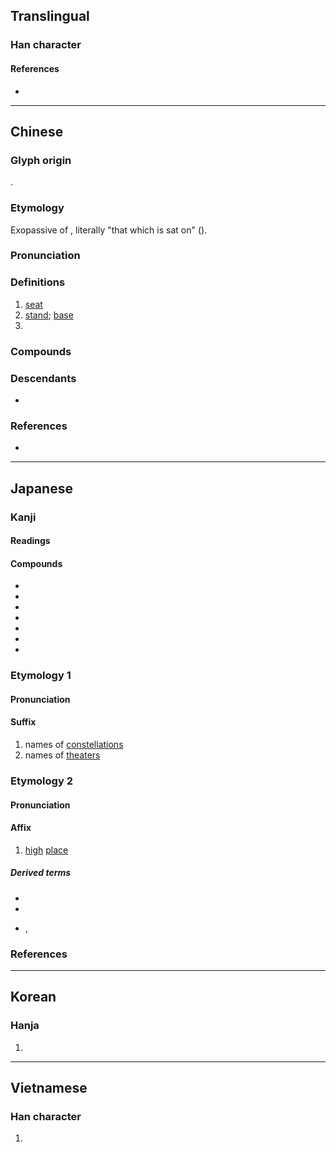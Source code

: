 {{also|坐}}
{{character info}}
==Translingual==
{{stroke order|[[File:座-red.png|100px]]}}

===Han character===
{{Han char|rn=53|rad=广|as=07|sn=10|four=00214|canj=IOOG|ids=⿸广坐}}

====References====
* {{Han ref|kx=0346.030|dkj=09319|dj=0655.190|hdz=20886.030|uh=5EA7|ud=24231|bh=AE79|bd=44665}}

----

==Chinese==
{{zh-forms|alt=坐-second round simplified}}

===Glyph origin===
{{Han etym}}
{{Han compound|广|坐|c1=s|c2=p|t1=house on cliff|ls=psc}}.

===Etymology===
Exopassive of {{och-l|坐|to sit; to be situated}}, literally "that which is sat on" ({{zh-ref|Schuessler, 2007}}).

===Pronunciation===
{{zh-pron
|m=zuò
|m-s=
|dg=
|c=zo6,zo6-2
|c-t=do5
|g=
|h=pfs=chho
|j=
|mb=
|md=cô̤
|mn=xm,zz,tw:chō/qz:chǒ͘/xm,zz,tw:chē/qz:chǒ/twv:chó
|mn_note=chō/chǒ͘ - literary; chē/chǒ - vernacular
|mn-t=zo7
|w=3zu
|x=
|mc=y
|oc=y
|cat=n,cls
}}

===Definitions===
{{zh-hanzi}}

# [[seat]] {{zh-mw|個}}
# [[stand]]; [[base]] {{zh-mw|個}}
# {{zh-classifier|[[building]]s, [[mountain]]s and similar [[immovable]] objects}}

===Compounds===
{{zh-der|就座|大犬星座|寶瓶座|座右銘|座上客|北冕座|咖啡座|側膜胎座|座號|串座|典座|座師|座車|仙后座|天秤座|假座|巨爵座|劃座位|座標|二座|同座|上座|座兒|座次|屈座|天鷹星座|小獅座|座談|御夫座|基座|後座力|後座|天鵝星座|一座|座談會|座落|座艙|座無虛席|座椅|座前|座位|客座教授|巨蛇座|天文座標|巨蟹座|在座|座無空席|博愛座|小熊星座|一座皆驚|上座兒|對號入座|寶座|客座|安座|仙女座|底座|卡座|主座|座子|太座|天體座標|天蠍座|天舟座|大熊星座|座主|天平座|傢伙座兒|官座兒|后座|叫座|八座|公座|人馬座|入座|倒座|天琴座|劍魚座|座頭|星座|扆座|滿座|白羊座|押座文|猊座|獅子座|神座|木上座|睛球座|看座兒的|玉夫座|獵戶座|池座|滿座風生|插座|獵戶星座|海豚座|法座|燈座|獵犬座|牧夫座|末座|棺材座子|敬陪末座|摩羯座|須彌座|雙子座|鯨魚座|茶座|英仙座|賓朋滿座|臺座|金牛座|雙魚座|銀河座標|蓮座|舉座|首座|黼座|講座|雅座|零座|鈞座|高朋滿座|飯座兒|處女座|靈座|賣座|隔座|讓座|銀座|飛馬座|鄰座|羅盤座|趕座子|觀音座蓮|綽酒座|望府座|正座}}

===Descendants===
* {{desc|vi|toà|bor=1}}

===References===
* {{R:yue:Hanzi}}

{{zh-cat|Beginning}}

----

==Japanese==

===Kanji===
{{ja-kanji|grade=6|rs=广07}}

====Readings====
{{ja-readings
|goon=ざ
|kanon=さ
|kun=すわ-る, くら-, いま-す
}}

====Compounds====
{{der-top|Compounds}}
* {{ja-r|座%位|ざ%い|[[seat]]; [[posing]] of [[sit]]ting; [[sitting]] [[sex position]]}}
* {{ja-r|座%視|ざ%し|[[idly]] [[watching]]}}
* {{ja-r|座%州|ざ%しゅう|[[running]] [[aground]]}}
* {{ja-r|座%礁|ざ%しょう|[[run aground]]}}
* {{ja-r|端%座|たん%ざ|[[sitting]] [[upright]]}}
* {{ja-r|便%座|べん%ざ|[[toilet]] [[seat]]}}
* {{ja-r|連%座|れん%ざ|[[implication]] in a crime}}
{{der-bottom}}

===Etymology 1===
{{ja-kanjitab|ざ|yomi=o}}
{{der|ja|ltc|座|sort=さ'}}

====Pronunciation====
{{ja-pron|yomi=goon|ざ|acc=0|acc_ref=DJR,NHK|acc2=1|acc2_ref=NHK}}

====Suffix====
{{ja-pos|suffix|ざ}}

# names of [[constellation]]s
# names of [[theater]]s

===Etymology 2===
{{ja-kanjitab|くら|yomi=k}}

====Pronunciation====
{{ja-pron|yomi=k|くら}}

====Affix====
{{ja-pos|affix|くら}}

# [[high]] [[place]]

=====Derived terms=====
* {{ja-r|位|くらい|[[grade]], [[rank]]}}
* {{ja-r|塒|ねぐら|[[roost]]}}
* {{ja-r|鳥%栖|と%ぐら|rom=-}} {{ja-r|塒|とぐら|rom=-}}, {{ja-r|鳥%座|と%ぐら|[[nest]]}}

===References===
<references/>

----

==Korean==

===Hanja===
{{ko-hanja|hangeul=좌}}

# {{rfdef|ko|sort=广07}}

----

==Vietnamese==

===Han character===
{{vi-readings|reading=toạ, toà, phụng|rs=广07}}

# {{rfdef|vi|sort=广07}}